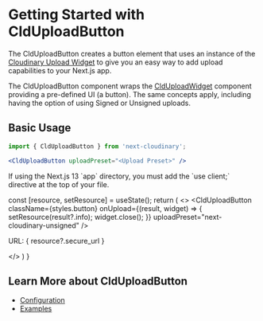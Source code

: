 



<Head>
  <title>CldUploadButton - Next Cloudinary</title>
  <meta name="og:title" content="Getting Started with CldUploadButton - Next Cloudinary" />
  <meta name="og:url" content={`https://next-cloudinary.spacejelly.dev/clduploadbutton/basic-usage`} />
</Head>

<OgImage
  title="CldUploadButton"
  twitterTitle="Getting Started with CldUploadButton"
/>

# Getting Started with CldUploadButton

The CldUploadButton creates a button element that uses an instance of the [Cloudinary Upload Widget](https://cloudinary.com/documentation/upload_widget) to give you an easy way to add upload capabilities to your Next.js app.

The CldUploadButton component wraps the [CldUploadWidget](/clduploadwidget/basic-usage) component providing a pre-defined UI (a button). The same concepts apply, including having the option of using Signed or Unsigned uploads.

## Basic Usage

```jsx
import { CldUploadButton } from 'next-cloudinary';

<CldUploadButton uploadPreset="<Upload Preset>" />
```

<Callout emoji={false}>
  If using the Next.js 13 `app` directory, you must add the `use client;` directive at the top of your file.
</Callout>

  const [resource, setResource] = useState();
  return (
    <>
      <CldUploadButton
        className={styles.button}
        onUpload={(result, widget) => {
          setResource(result?.info);
          widget.close();
        }}
        uploadPreset="next-cloudinary-unsigned"
      />
      <p>URL: { resource?.secure_url }</p>
    </>
  )
}

<div className="nx-mt-6">
<UnsignedUpload />
</div>

## Learn More about CldUploadButton
* [Configuration](/clduploadbutton/configuration)
* [Examples](/clduploadbutton/examples)
